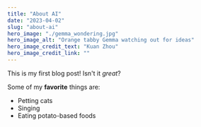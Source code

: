 ```yaml
---
title: "About AI"
date: "2023-04-02"
slug: "about-ai"
hero_image: "./gemma_wondering.jpg"
hero_image_alt: "Orange tabby Gemma watching out for ideas"
hero_image_credit_text: "Kuan Zhou"
hero_image_credit_link: ""
---
```


This is my first blog post! Isn't it *great*?

Some of my **favorite** things are:

* Petting cats
* Singing
* Eating potato-based foods